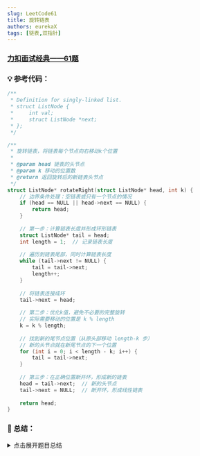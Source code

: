 ```yaml
---
slug: LeetCode61
title: 旋转链表
authors: eurekaX
tags: [链表,双指针]
---
```



### <B2>[力扣面试经典——61题](https://leetcode.cn/problems/rotate-list/description/?envType=study-plan-v2&envId=top-interview-150 "力扣")</B2>

<!-- truncate -->


### 💡 参考代码：

```c
/**
 * Definition for singly-linked list.
 * struct ListNode {
 *     int val;
 *     struct ListNode *next;
 * };
 */

/**
 * 旋转链表，将链表每个节点向右移动k个位置
 * 
 * @param head 链表的头节点
 * @param k 移动的位置数
 * @return 返回旋转后的新链表头节点
 */
struct ListNode* rotateRight(struct ListNode* head, int k) {
    // 边界条件处理：空链表或只有一个节点的情况
    if (head == NULL || head->next == NULL) {
        return head;
    }
    
    // 第一步：计算链表长度并形成环形链表
    struct ListNode* tail = head;
    int length = 1;  // 记录链表长度
    
    // 遍历到链表尾部，同时计算链表长度
    while (tail->next != NULL) {
        tail = tail->next;
        length++;
    }
    
    // 将链表连接成环
    tail->next = head;
    
    // 第二步：优化k值，避免不必要的完整旋转
    // 实际需要移动的位置是 k % length
    k = k % length;
    
    // 找到新的尾节点位置（从原头部移动 length-k 步）
    // 新的头节点就在新尾节点的下一个位置
    for (int i = 0; i < length - k; i++) {
        tail = tail->next;
    }
    
    // 第三步：在正确位置断开环，形成新的链表
    head = tail->next;  // 新的头节点
    tail->next = NULL;  // 断开环，形成线性链表
    
    return head;
}
```

### 📖 总结：

<details>
<summary>点击展开题目总结</summary>
# 🤔 旋转链表

---

## 1️⃣ 题目核心信息

🎯 **功能描述**：给定一个链表和一个整数k，将链表每个节点向右移动k个位置

📥 **输入输出**：
- **输入**：
  - `head`: 链表的头节点
  - `k`: 向右移动的位数
- **输出**：返回旋转后链表的头节点

---

## 2️⃣ 实现原理

💡 **核心思路**：将链表构成环形结构，通过找到新的断点来实现旋转效果

📋 **实现步骤**：
1. 特殊情况判断：空链表或单节点直接返回
2. 遍历链表计算长度，并将链表尾部连接到头部构成环
3. 计算实际需要移动的位置：k % length
4. 找到新的尾节点位置并断开环，形成新的链表

---

## 3️⃣ 关键点解析

通过将链表连接成环的方式，避免了逐个移动节点的低效操作，只需要找到正确的断开点即可完成旋转。

### 🎯 代码技巧
- 使用环形链表思想简化旋转操作
- 通过取模运算优化大数值的k
- 利用一次遍历同时计算长度和找到尾节点

## 4️⃣ 使用场景

### ✅ 适用情况：
- 链表数据结构的旋转操作
- 缓冲区循环使用场景
- 数据轮转处理需求

### ⚠️ 前提条件：
- 链表节点数目在[0, 500]范围内
- k值在[0, 2*10^9]范围内

## 5️⃣ 复杂度分析

- ⏱️ 时间复杂度：O(n)，其中n是链表长度，需要遍历一次链表
- 💾 空间复杂度：O(1)，只使用常数额外空间

## 6️⃣ 注意事项

### 🚩 边界情况：
- 空链表或只有一个节点
- k值为0或链表长度的整数倍
- k值大于链表长度

### 💥 易错点：
- 忘记处理空链表情况
- 没有对k值进行取模优化
- 断开环时位置计算错误
## 7️⃣ 补充说明
以示例1为例：`head = [1,2,3,4,5], k = 2`

#### 初始状态：
```
1 -> 2 -> 3 -> 4 -> 5 -> NULL
```
#### 第一步：计算链表长度并形成环
- 遍历链表得到长度 length = 5
- 将尾节点5连接到头节点1，形成环
```
1 -> 2 -> 3 -> 4 -> 5
^                   |
|___________________|
```
#### 第二步：优化k值

- `k = k % length = 2 % 5 = 2`
- 实际需要移动2个位置
#### 第三步：找到新的断开点

- 需要移动2位，意味着新的头节点是原链表倒数第2个节点(4)
- 从当前尾节点(5)开始，向前移动 `length - k = 5 - 2 = 3` 步找到新的尾节点(3)
    - 第1步：5 -> 1
    - 第2步：1 -> 2
    - 第3步：2 -> 3
- 新的尾节点是3，新的头节点是3的下一个节点4
#### 第四步：断开环并形成新链表

- 保存新头节点：`head = 4`
- 断开连接：`3->next = NULL`
- 最终结果：`4 -> 5 -> 1 -> 2 -> 3 -> NULL`

这样就完成了向右移动2位的旋转操作。

</details>
